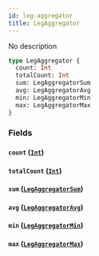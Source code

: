 ```yaml
---
id: leg-aggregator
title: LegAggregator
---
```


No description

```graphql
type LegAggregator {
  count: Int
  totalCount: Int
  sum: LegAggregatorSum
  avg: LegAggregatorAvg
  min: LegAggregatorMin
  max: LegAggregatorMax
}
```

### Fields

#### `count` ([`Int`](/v1/scalars/int))

#### `totalCount` ([`Int`](/v1/scalars/int))

#### `sum` ([`LegAggregatorSum`](/v1/objects/leg-aggregator-sum))

#### `avg` ([`LegAggregatorAvg`](/v1/objects/leg-aggregator-avg))

#### `min` ([`LegAggregatorMin`](/v1/objects/leg-aggregator-min))

#### `max` ([`LegAggregatorMax`](/v1/objects/leg-aggregator-max))

